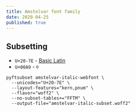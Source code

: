 ```yaml
---
title: Amstelvar font family
date: 2020-04-25
published: true
---
```


## Subsetting

* `U+20-7E` - [Basic Latin](https://en.wikipedia.org/wiki/List_of_Unicode_characters)
* `U+00A9` - `©`


```
pyftsubset amstelvar-italic-webfont \
  --unicodes="U+20-7E" \
  --layout-features="kern,pnum" \
  --flavor="woff2" \
  --no-subset-tables+="FFTM" \
  --output-file="amstelvar-italic-subset.woff2"
```
